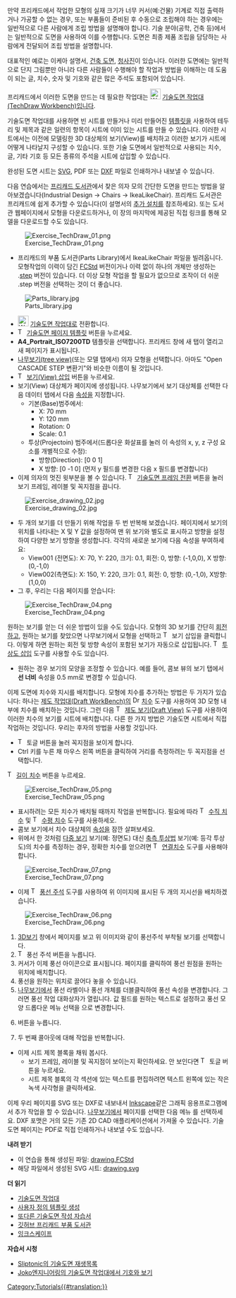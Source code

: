 <languages/>

{{Docnav
|[[Manual:Preparing models for 3D printing/ko|3D 프린팅을 위한 모형 준비]]
|[[Manual:BIM modeling/ko|BIM 모형 생성]]
|[[Manual:Introduction/ko|설명서 시작]]
|IconC=Crystal Clear manual.png
}}

{{Manual:TOC}}

만약 프리캐드에서 작업한 모형의 실재 크기가 너무 커서(예:건물) 기계로 직접 출력하거나 가공할 수 없는 경우, 또는 부품들이 준비된 후 수동으로 조립해야 하는 경우에는 일반적으로 다른 사람에게 조립 방법을 설명해야 합니다. 기술 분야(공학, 건축 등)에서는 일반적으로 도면을 사용하여 이를 수행합니다. 도면은 최종 제품 조립을 담당하는 사람에게 전달되어 조립 방법을 설명합니다.

대표적인 예로는 이케아 설명서, [https://en.wikipedia.org/wiki/Architectural_drawing 건축 도면], [https://en.wikipedia.org/wiki/Blueprint 청사진]이 있습니다. 이러한 도면에는 일반적으로 단지 그림뿐만 아니라 다른 사람들이 수행해야 할 작업과 방법을 이해하는 데 도움이 되는 글, 치수, 숫자 및 기호와 같은 많은 주석도 포함되어 있습니다.

프리캐드에서 이러한 도면을 만드는 데 필요한 작업대는 [[Image:Workbench_TechDraw.svg|24px]] [[TechDraw_Workbench/ko|기술도면 작업대(TechDraw Workbench)]]입니다. 

기술도면 작업대를 사용하면 빈 시트를 만들거나 미리 만들어진 [[TechDraw_Templates/ko|템플릿]]을 사용하여 테두리 및 제목과 같은 일련의 항목이 시트에 이미 있는 시트를 만들 수 있습니다. 이러한 시트에서는 이전에 모델링한 3D 대상체의 보기(View)를 배치하고 이러한 보기가 시트에 어떻게 나타날지 구성할 수 있습니다. 또한 기술 도면에서 일반적으로 사용되는 치수, 글, 기타 기호 등 모든 종류의 주석을 시트에 삽입할 수 있습니다.

완성된 도면 시트는 [https://en.wikipedia.org/wiki/Scalable_Vector_Graphics SVG], PDF 또는 [https://en.wikipedia.org/wiki/AutoCAD_DXF DXF] 파일로 인쇄하거나 내보낼 수 있습니다.

다음 연습에서는 [https://github.com/FreeCAD/FreeCAD-library 프리캐드 도서관]에서 찾은 의자 모의 간단한 도면을 만드는 방법을 알아보겠습니다(Industrial Design → Chairs → IkeaLikeChair). 프리캐드 도서관은 프리캐드에 쉽게 추가할 수 있습니다(이 설명서의 [[Manual:Installing/ko#추가 설치|추가 설치]]를 참조하세요). 또는 도서관 웹페이지에서 모형을 다운로드하거나, 이 장의 마지막에 제공된 직접 링크를 통해 모델을 다운로드할 수도 있습니다.

[[Image:Exercise_TechDraw_01.png]]

* 프리캐드의 부품 도서관(Parts Library)에서 IkeaLikeChair 파일을 빌려옵니다. 모형작업의 이력이 담긴 [[File_Format_FCStd/ko|FCStd]] 버전이거나 이력 없이 하나의 개체만 생성하는 .[[STEP/ko|step]] 버전이 있습니다. 더 이상 모형 작업을 할 필요가 없으므로 조작이 더 쉬운 .step 버전을 선택하는 것이 더 좋습니다.

[[Image:Parts_library.jpg]]

* [[Image:Workbench_TechDraw.svg|24px]] [[TechDraw_Workbench/ko|기술도면 작업대]]로 전환합니다.
* [[Image:TechDraw_PageTemplate.svg|16px]] [[TechDraw_PageTemplate/ko|기술도면 페이지 템플릿]] 버튼을 누르세요.
* '''A4_Portrait_ISO7200TD''' 템플릿을 선택합니다. 프리캐드 창에 새 탭이 열리고 새 페이지가 표시됩니다.
* [[tree view/ko|나무보기(tree view)]](또는 모델 탭에서) 의자 모형을 선택합니다. 아마도 "Open CASCADE STEP 변환기"와 비슷한 이름이 될 것입니다.
* [[Image:TechDraw_View.svg|16px]] [[TechDraw_View/ko|보기(View) 삽입]] 버튼을 누르세요.
* 보기(View) 대상체가 페이지에 생성됩니다. 나무보기에서 보기 대상체를 선택한 다음 데이터 탭에서  다음 [[TechDraw_View#Properties|속성]]을 지정합니다.
**기본(Base)범주에서:
*** X: 70 mm
*** Y: 120 mm
*** Rotation: 0
*** Scale: 0.1
**투상(Projectoin) 범주에서(드롭다운 화살표를 눌러 이 속성의 x, y, z 구성 요소를 개별적으로 수정): 
*** 방향(Direction): [0 0 1] 
*** X 방향: [0 -1 0] (먼저 y 필드를 변경한 다음 x 필드를 변경합니다)
* 이제 의자의 멋진 윗부분을 볼 수 있습니다. [[Image:TechDraw_ToggleFrame.svg|16px]] [[TechDraw_ToggleFrame/ko|기술도면 프레임 전환]] 버튼을 눌러 보기 프레임, 레이블 및 꼭지점을 끕니다.

[[Image:Exercise_drawing_02.jpg]]

* 두 개의 보기를 더 만들기 위해 작업을 두 번 반복해 보겠습니다. 페이지에서 보기의 위치를 ​​나타내는 X 및 Y 값을 설정하여 맨 위 보기와 별도로 표시하고 방향을 설정하여 다양한 보기 방향을 생성합니다. 각각의 새로운 보기에 다음 속성을 부여하세요:
** View001 (전면도): X: 70, Y: 220, 크기: 0.1, 회전: 0, 방향: (-1,0,0), X 방향: (0,-1,0)
** View002(측면도): X: 150, Y: 220, 크기: 0.1, 회전: 0, 방향: (0,-1,0), X방향: (1,0,0)
* 그 후, 우리는 다음 페이지를 얻습니다:

[[Image:Exercise_TechDraw_04.png]]

원하는 보기를 얻는 더 쉬운 방법이 있을 수도 있습니다. 모형의 3D 보기를 간단히 [[Manual:Navigating in the 3D view|회전]]하고, 원하는 보기를 찾았으면 나무보기에서 모형을 선택하고 [[Image:TechDraw_View.svg|16px]] 보기 삽입을 클릭합니다. 이렇게 하면 원하는 회전 및 방향 속성이 포함된 보기가 자동으로 삽입됩니다. [[Image:TechDraw_ProjectionGroup.svg|16px]] [[TechDraw_ProjectionGroup/ko|투상도 삽입]] 도구를 사용할 수도 있습니다.

* 원하는 경우 보기의 모양을 조정할 수 있습니다. 예를 들어, 콤보 뷰의 보기 탭에서 '''선 너비''' 속성을 0.5 mm로 변경할 수 있습니다.

이제 도면에 치수와 지시를 배치합니다. 모형에 치수를 추가하는 방법은 두 가지가 있습니다: 하나는 [[Draft_Workbench/ko|제도 작업대(Draft WorkBench)]]의 [[Image:Draft_Dimension.svg|16px]] [[Draft_Dimension/ko|치수]] 도구를 사용하여 3D 모형 내부에 치수를 배치하는 것입니다. 그런 다음 [[Image:TechDraw_DraftView.svg|16px]] [[TechDraw_DraftView/ko|제도 보기(Draft View)]] 도구를 사용하여 이러한 치수의 보기를 시트에 배치합니다. 다른 한 가지 방법은 기술도면 시트에서 직접 작업하는 것입니다. 우리는 후자의 방법을 사용할 것입니다.

* [[Image:TechDraw_ToggleFrame.svg|16px]] 토글 버튼을 눌러 꼭지점을 보이게 합니다.
* Ctrl 키를 누른 채 마우스 왼쪽 버튼을 클릭하여 거리를 측정하려는 두 꼭지점을 선택합니다.
[[Image:TechDraw_LengthDimension.svg|16px]] [[TechDraw_LengthDimension/ko|길이 치수]] 버튼을 누르세요.

[[Image:Exercise_TechDraw_05.png]]

* 표시하려는 모든 치수가 배치될 때까지 작업을 반복합니다. 필요에 따라 [[Image:TechDraw_VerticalDimension.svg|16px]] [[TechDraw_VerticalDimension/ko|수직 치수]] 및 [[Image:TechDraw_HorizontalDimension.svg|16px]] [[TechDraw_HorizontalDimension/ko|수평 치수]] 도구를 사용하세오.
* 콤보 보기에서 치수 대상체의 [[TechDraw_LengthDimension#Properties|속성]]을 잠깐 살펴보세요.
* 위에서 한 것처럼 [https://en.wikipedia.org/wiki/Multiview_projection 다중 보기] 보기(예: 정면도) 대신 [https://en.wikipedia.org/wiki/Axonometric_projection 축측 투상법] 보기(예: 등각 투상도)의 치수를 측정하는 경우, 정확한 치수를 얻으려면 [[Image:TechDraw_LinkDimension.svg|16px]] [[TechDraw_LinkDimension/ko|연결치수]] 도구를 사용해야 합니다.

[[Image:Exercise_TechDraw_07.png]]

* 이제 [[Image:TechDraw_Balloon.svg|16px]] [[TechDraw_Balloon/ko|풍선 주석]] 도구를 사용하여 위 이미지에 표시된 두 개의 지시선을 배치하겠습니다.

[[Image:Exercise_TechDraw_06.png]]

# [[3D_view/ko|3D보기]] 창에서 페이지를 보고 위 이미지와 같이 풍선주석 부착될 보기를 선택합니다.
# [[Image:TechDraw Balloon.svg|16px]] 풍선 주석 버튼을 누릅니다.
# 커서가 이제 풍선 아이콘으로 표시됩니다. 페이지를 클릭하여 풍선 원점을 원하는 위치에 배치합니다.
# 풍선을 원하는 위치로 끌어다 놓을 수 있습니다.
# [[Tree_view/ko|나무보기]]에서 풍선 라벨이나 풍선 개체를 더블클릭하여 풍선 속성을 변경합니다. 그러면 풍선 작업 대화상자가 열립니다. 값 필드를 원하는 텍스트로 설정하고 풍선 모양 드롭다운 메뉴 선택을 {{MenuCommand|없음}}으로 변경합니다.
# {{Button|확인}}버튼을 누릅니다.
# 두 번째 콜아웃에 대해 작업을 반복합니다.
* 이제 시트 제목 블록을 채워 봅시다.
** 보기 프레임, 레이블 및 꼭지점이 보이는지 확인하세요.  안 보인다면 [[Image:TechDraw_ToggleFrame.svg|16px]] 토글 버튼을 누르세요.
** 시트 제목 블록의 각 섹션에 있는 텍스트를 편집하려면 텍스트 왼쪽에 있는 작은 녹색 사각형을 클릭하세요.

이제 우리 페이지를 SVG 또는 DXF로 내보내서 [http://www.inkscape.org Inkscape]같은 그래픽 응용프로그램에서 추가 작업을 할 수 있습니다. [[Tree_view/|나무보기]]에서 페이지를 선택한 다음 메뉴 {{MenuCommand|파일 → 내보내기}}를 선택하세요. DXF 포맷은 거의 모든 기존 2D CAD 애플리케이션에서 가져올 수 있습니다. 기술도면 페이지는 PDF로 직접 인쇄하거나 내보낼 수도 있습니다.

'''내려 받기'''

* 이 연습을 통해 생성된 파일: [https://github.com/JoshuaCall/FreeCAD-manual/blob/master/files/drawing.FCStd drawing.FCStd]
* 해당 파일에서 생성된 SVG 시트: [https://github.com/JoshuaCall/FreeCAD-manual/blob/master/files/drawing.svg drawing.svg]

'''더 읽기'''

* [[TechDraw_Workbench/ko|기술도면 작업대]]
* [[TechDraw_TemplateHowTo/ko|사용자 정의 템플릿 생성]]
* [[Basic_TechDraw_Tutorial/ko|또다른 기술도면 작성 자습서]]
* [https://github.com/FreeCAD/FreeCAD-library 깃허브 프리캐드 부품 도서관]
* [http://www.inkscape.org 잉크스케이프]

''' 자습서 시청'''
* [https://www.youtube.com/watch?v=7LbOmSGW9F0&list=PLEuOia-QxyFKQnmM1U9yVo7eNrK_Mcln8 Sliptonic의 기술도면 재생목록]
* [https://www.youtube.com/watch?v=cggBR1Ghq7k Joko엔지니어링의 기술도면 작업대에서 기호와 보기]


{{Docnav
|[[Manual:Preparing models for 3D printing/ko|3D 프린팅을 위한 모형 준비]]
|[[Manual:BIM modeling/ko|BIM 모형 생성]]
|[[Manual:Introduction/ko|설명서 시작]]
|IconC=Crystal Clear manual.png
}}

[[Category:Tutorials{{#translation:}}]]